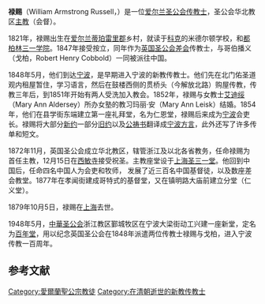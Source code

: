 {{Unreferenced|time=2022-05-12T06:00:16+00:00}}
'''禄赐'''（William Armstrong Russell，{{bd|1821年||1879年|10月5日}}）是一位[[爱尔兰|爱尔兰]][[圣公会|圣公会]][[传教士|传教士]]，圣公会华北教区[[主教|主教]]（会督）。

1821年，禄赐出生在[[爱尔兰|爱尔兰]][[蒂珀雷里郡|蒂珀雷里郡]]乡村，就读于[[科克|科克]]的米德尔顿学校，和[[都柏林三一学院|都柏林三一学院]]。1847年接受按立，同年作为[[英国圣公会差会|英国圣公会差会]]传教士，与哥伯播义（戈柏，Robert Henry Cobbold）一同被派往中国。

1848年5月，他们到达[[宁波|宁波]]，是早期进入宁波的新教传教士。他们先在北门佑圣道观内租屋暂住，学习语言，然后在鼓楼西侧的贯桥头（今解放北路）购屋传教，传教三年后，到1851年开始有两人受洗加入教会。1852年，禄赐与女教士[[艾迪绥|艾迪绥]]（Mary Ann Aldersey）所办女塾的教习玛丽·安（Mary Ann Leisk）结婚。1854年，他们在县学街东端建立第一座礼拜堂，名为仁恩堂，禄赐后来成为[[宁波|宁波]]会吏长。禄赐将大部分[[新约|新约]]一部分[[旧约|旧约]]以及[[公祷书|公祷书]]翻译成[[宁波话|宁波方言]]，此外还写了许多传单和短文。

1872年11月，英国圣公会成立华北教区，辖管浙江及以北各省教务，任命禄赐为首任主教，12月15日在[[西敏寺|西敏寺]]接受祝圣。主教座堂设于[[上海圣三一堂|上海圣三一堂]]。他回到中国后，任命四名中国人为会吏和牧师， 发展了近三百名中国基督徒，以及数座差会教堂。1877年在孝闻街建成哥特式的基督堂，又在镇明路大庙前建立分堂（仁义堂）。

1879年10月5日，禄赐在[[上海|上海]]去世。

1948年5月，[[中華圣公会|中華圣公会]]浙江教区鄞城牧区在宁波大梁街动工兴建一座新堂，定名为[[宁波百年堂|百年堂]]，用以纪念英国圣公会在1848年派遣两位传教士禄赐与戈柏，进入宁波传教一百周年。

== 参考文献 ==
{{reflist}}

{{宁波基督教传教士}}
{{DEFAULTSORT:Russell, William Armstrong }}

[[Category:愛爾蘭聖公宗教徒|Category:愛爾蘭聖公宗教徒]]
[[Category:在清朝逝世的新教传教士|Category:在清朝逝世的新教传教士]]